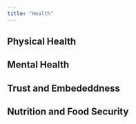 ```yaml
---
title: "Health"
---
```



## Physical Health

## Mental Health

## Trust and Embededdness

## Nutrition and Food Security